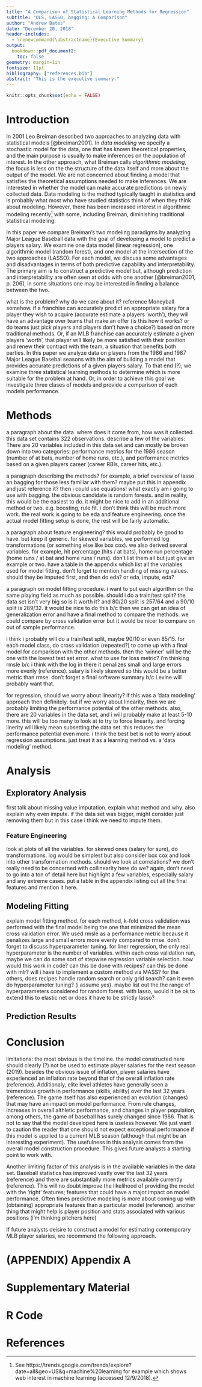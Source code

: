 ```yaml
---
title: "A Comparison of Statistical Learning Methods for Regression"
subtitle: "OLS, LASSO, bagging: A Comparison"
author: "Andrew Bates"
date: "December 20, 2018"
header-includes:
  - \renewcommand{\abstractname}{Executive Summary}
output: 
  bookdown::pdf_document2:
    toc: false
geometry: margin=1in
fontsize: 11pt
bibliography: ["references.bib"]
abstract: "This is the executive summary."
---
```


```r
knitr::opts_chunk$set(echo = FALSE)
```



# Introduction

In 2001 Leo Breiman described two approaches to analyzing data with statistical models [@breiman2001]. In *data modeling* we specify a stochastic model for the data, one that has known theoretical properties, and the main purpose is usually to make inferences on the population of interest. In the other approach, what Breiman calls *algorithmic modeling*, the focus is less on the the structure of the data itself and more about the output of the model. We are not concerned about finding a model that satisfies the theoretical assumptions needed to make inferences. We are interested in whether the model can make accurate predictions on newly collected data. Data modeling is the method typically taught in statistics and is probably what most who have studied statistics think of when they think about modeling. However, there has been increased interest in algorithmic modeling recently[^1] with some, including Breiman, diminishing traditional statistical modeling. 


In this paper we compare Breiman's two modeling paradigms by analyzing Major League Baseball data with the goal of developing a model to predict a players salary. We examine one data model (linear regression), one algorithmic model (random forest), and one model at the intersection of the two approaches (LASSO). For each model, we discuss some advantages and disadvantages in terms of both predictive capability and interpretability. The primary aim is to construct a predictive model but, although prediction and interpretability are often seen at odds with one another [@breiman2001, p. 206], in some situations one may be interested in finding a balance between the two.


what is the problem? why do we care about it? reference Moneyball somehow. if a franchise can accurately predict an appropriate salary for a player they wish to acquire (accurate estimate a players 'worth'), they will have an advantage over teams that make an offer (is this how it works? or do teams just pick players and players don't have a choice?) based on more traditional methods. Or, if an MLB franchise can accurately estimate a given players 'worth', that player will likely be more satisfied with their position and renew their contract with the team, a situation that benefits both parties. In this paper we analyze data on players from the 1986 and 1987 Major League Basebal seasons with the aim of building a model that provides accurate predictions of a given players salary. To that end (?), we examine three statistical learning methods to determine which is more suitable for the problem at hand. Or, in order to achieve this goal we investigate three clases of models and provide a comparison of each models performance.

[^1]: See https://trends.google.com/trends/explore?date=all&geo=US&q=machine%20learning for example which shows web interest in machine learning (accessed 12/9/2018).

# Methods

a paragraph about the data. where does it come from, how was it collected. this data set contains 322 observations. describe a few of the variables: There are 20 variables included in this data set and can mostly be broken down into two categories: performance metrics for the 1986 season (number of at bats, number of home runs, etc.), and performance metrics based on a given players career (career RBIs, career hits, etc.).

a paragraph describing the methods? for example, a brief overview of lasso an bagging for those less familiar with them? maybe put this in appendix and just reference it? then i could use equations! what exactly am i going to use with bagging. the obvious candidate is random forests. and in reality, this would be the easiest to do. it might be nice to add in an additional method or two. e.g. boosting, rule fit. i don't think this will be much more work. the real work is going to be eda and feature engineering. once the actual model fitting setup is done, the rest will be fairly automatic.

a paragraph about feature engineering? this would probably be good to have. but keep it generic. for skewed variables, we performed log transformations (or something else like box cox). we also derived several variables. for example, hit percentage (hits / at bats), home run percentage (home runs / at bat and home runs / runs). don't list them all but just give an example or two. have a table in the appendix which list all the variables used for model fitting. don't forget to mention handling of missing values. should they be imputed first, and then do eda? or eda, impute, eda?

a paragraph on model fitting procedure. i want to put each algorithm on the same playing field as much as possible. should i do a train/test split? the data set isn't very big so is it worth it? and 80/20 split is 257/64 and a 90/10 split is 289/32. it would be nice to do this b/c then we can get an idea of generalization error and have a final method to compare the methods. we could compare by cross validation error but it would be nicer to compare on out of sample performance.

i think i probably will do a train/test split, maybe 90/10 or even 85/15. for each model class, do cross validation (repeated?) to come up with a final model for comparison with the other methods. then the 'winner' will be the one with the lowest test set error. what to use for loss metric? i'm thinking rmsle b/c i think with the log in there it penalizes small and large errors more evenly (reference). salary is likely skewed so this would be a better metric than rmse. don't forget a final software summary b/c Levine will probably want that.

for regression, should we worry about linearity? if this was a 'data modeling' approach then definitely. but if we worry about linearity, then we are probably limiting the performance potential of the other methods. also, there are 20 variables in the data set, and i will probably make at least 5-10 more. this will be too many to look at to try to force linearity. and forcing linerity will likely mean subsetting the data set. this reduces the performance potential even more. i think the best bet is not to worry about regression assumptions. just treat it as a learning method vs. a 'data modeling' method.


# Analysis


## Exploratory Analysis

first talk about missing value imputation. explain what method and why. also explain why even impute. if the data set was bigger, might consider just removing them but in this case i think we need to impute them.


### Feature Engineering


look at plots of all the variables. for skewed ones (salary for sure), do transformations. log would be simplest but also consider box cox and look into other transformation methods. should we look at correlations? we don't really need to be concerned with collinearity here do we? again, don't need to go into a ton of detail here but highlight a few variables, especially salary and any extreme cases. put a table in the appendix listing out all the final features and mention it here.



## Modeling Fitting

explain model fitting method. for each method, k-fold cross validation was performed with the final model being the one that minimized the mean cross validation error. We used rmsle as a performance metric because it penalizes large and small errors more evenly compared to rmse. don't forget to discuss hyperparameter tuning. for liner regression, the only real hyperparameter is the number of variables. within each cross validation run, maybe we can do some sort of stepwise regression variable selection. how would this work in code? can this be done with recipes? can this be done with mlr? will i have to implement a custom method via MASS? for the others, does recipes handle random search or only grid search? can it even do hyperparameter tuning? (i assume yes). maybe list out the the range of hyperparameters considered for random forest. with lasso, would it be ok to extend this to elastic net or does it have to be strictly lasso?

## Prediction Results




# Conclusion


limitations: the most obvious is the timeline. the model constructed here should clearly (?) not be used to estimate player salaries for the next season (2019). besides the obvious issue of inflation, player salaries have experienced an inflation rate beyond that of the overall inflation rate (reference). Additionaly, elite level athletes have generally seen a tremendous growth in performance (skills, ability) over the last 32 years (reference). The game itself has also experienced an evolution (changes) that may have an impact on model performance. From rule changes, increases in overall althletic performance, and changes in player population, among others, the game of baseball has surely changed since 1986. That is not to say that the model developed here is useless however. We just want to caution the reader that one should not expect exceptional performance if this model is applied to a current MLB season (although that might be an interesting experiment). The usefulness in this analysis comes from the overall model construction procedure. This gives future analysts a starting point to work with. 

Another limiting factor of this analysis is in the available variables in the data set. Baseball statistics has improved vastly over the last 32 years (reference) and there are substantially more metrics available currently (reference). This will no doubt improve the likelihood of providing the model with the 'right' features; features that could have a major impact on model performance. Often times predictive modeling is more about coming up with (obtaining) appropriate features than a particular model (reference). another thing that might help is player position and stats associated with various positions (i'm thinking pitchers here)

If future analysts deisire to construct a model for estimating contemporary MLB player salaries, we recommend the following approach.


\newpage

# (APPENDIX) Appendix A  {-}

# Supplementary Material


# R Code


<!--
\begin{appendices}

\section{Supplementary Figures}

\section{Model Stuff}

\end{appendices}
-->

\newpage

# References
